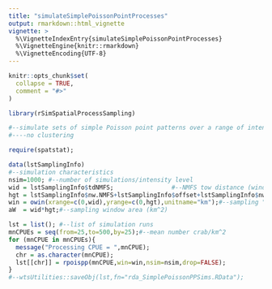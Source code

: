 ```yaml
---
title: "simulateSimplePoissonPointProcesses"
output: rmarkdown::html_vignette
vignette: >
  %\VignetteIndexEntry{simulateSimplePoissonPointProcesses}
  %\VignetteEngine{knitr::rmarkdown}
  %\VignetteEncoding{UTF-8}
---
```


```r
knitr::opts_chunk$set(
  collapse = TRUE,
  comment = "#>"
)
```

```r
library(rSimSpatialProcessSampling)
```

```r
#--simulate sets of simple Poisson point patterns over a range of intensity levels
#----no clustering

require(spatstat);

data(lstSamplingInfo)
#--simulation characteristics
nsim=1000; #--number of simulations/intensity level
wid = lstSamplingInfo$tdNMFS;                #--NMFS tow distance (window width)
hgt = lstSamplingInfo$nw.NMFS+lstSamplingInfo$offset+lstSamplingInfo$nw.BSFRF;#--max width (NMFS+BSFRF net widths + offset distance; window height)
win = owin(xrange=c(0,wid),yrange=c(0,hgt),unitname="km");#--sampling "window"
aW  = wid*hgt;#--sampling window area (km^2)

lst = list(); #--list of simulation runs
mnCPUEs = seq(from=25,to=500,by=25);#--mean number crab/km^2
for (mnCPUE in mnCPUEs){
  message("Processing CPUE = ",mnCPUE);
  chr = as.character(mnCPUE);
  lst[[chr]] = rpoispp(mnCPUE,win=win,nsim=nsim,drop=FALSE);
}
#--wtsUtilities::saveObj(lst,fn="rda_SimplePoissonPPSims.RData");
```
